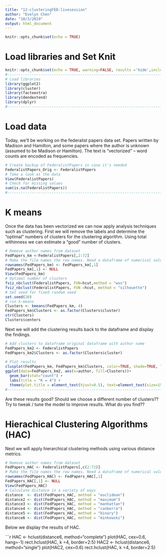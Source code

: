 ```yaml
---
title: "12-clusteringFED-livesession"
author: "Evelyn Chen"
date: "10/3/2019"
output: html_document
---
```


```r
knitr::opts_chunk$set(echo = TRUE)
```

# Load libraries and Set Knit

```r
knitr::opts_chunk$set(echo = TRUE, warning=FALSE, results ='hide',include=TRUE,messages=FALSE)
#---------------------------------------------------------------------------------------------------------------------------------------------------------------
# Load libraries
library(ggplot2)
library(cluster)
library(factoextra)
library(dendextend)
library(dplyr)
#---------------------------------------------------------------------------------------------------------------------------------------------------------------
```
# Load data

Today, we'll be working on the federalist papers data set. Papers written by Madison and Hamilton, and some papers where the author is unknown (assumed to be Madison or Hamilton). The text is "vectorized" -- word counts are encoded as frequencies. 

```r

# Create backup of FederalistPapers in case it's needed
FederalistPapers_Orig <- FederalistPapers
# Take a look at the data
View(FederalistPapers)
# Check for missing values
sum(is.na(FederalistPapers))
#---------------------------------------------------------------------------------------------------------------------------------------------------------------
```

# K means
Once the data has been vectorized we can now apply analysis techniques such as clustering. First we will remove the labels and determine the "optimal" numbers of clusters for the clustering algorithm. Using total withinness we can estimate a "good" number of clusters. 

```r
# Remove author names from dataset
FedPapers_km <-FederalistPapers[,2:72]
# Make the file names the row names. Need a dataframe of numerical values for k-means
rownames(FedPapers_km) <- FedPapers_km[,1]
FedPapers_km[,1] <- NULL
View(FedPapers_km)
# Optimal number of clusters
fviz_nbclust(FederalistPapers, FUN=hcut,method = "wss")
fviz_nbclust(FederalistPapers, FUN =hcut, method = "silhouette")
# Set seed for fixed random seed
set.seed(20)
# run k-means
Clusters <- kmeans(FedPapers_km, 4)
FedPapers_km$Clusters <- as.factor(Clusters$cluster)
str(Clusters)
Clusters$centers
```

Next we will add the clustering results back to the dataframe and display the findings. 


```r
# Add clusters to dataframe original dataframe with author name
FedPapers_km2 <- FederalistPapers
FedPapers_km2$Clusters <- as.factor(Clusters$cluster)
                                      
# Plot results
clusplot(FedPapers_km, FedPapers_km$Clusters, color=TRUE, shade=TRUE, labels=0, lines=0)
ggplot(data=FedPapers_km2, aes(x=author, fill=Clusters))+
  geom_bar(stat="count") +
  labs(title = "K = 4") +
  theme(plot.title = element_text(hjust=0.5), text=element_text(size=15))
#---------------------------------------------------------------------------------------------------------------------------------------------------------------
```

Are these results good? Should we choose a different number of clusters?? Try to tweak / tune the model to improve results. What do you find??

# Hierachical Clustering Algorithms (HAC)

Next we will apply hierarchical clustering methods using various distance metrics. 

```r
# Remove author names from dataset
FedPapers_HAC <- FederalistPapers[,c(2:72)]
# Make the file names the row names. Need a dataframe of numerical values for HAC
rownames(FedPapers_HAC) <- FedPapers_HAC[,1]
FedPapers_HAC[,1] <- NULL
View(FedPapers_HAC)
# Calculate distance in a variety of ways
distance  <- dist(FedPapers_HAC, method = "euclidean")
distance2 <- dist(FedPapers_HAC, method = "maximum")
distance3 <- dist(FedPapers_HAC, method = "manhattan")
distance4 <- dist(FedPapers_HAC, method = "canberra")
distance5 <- dist(FedPapers_HAC, method = "binary")
distance6 <- dist(FedPapers_HAC, method = "minkowski")
```

Below we display the results of HAC.

```r
HAC <- hclust(distance6, method="complete")
plot(HAC, cex=0.6, hang=-1)
rect.hclust(HAC, k =4, border=2:5)
HAC2 <- hclust(distance6, method="single")
plot(HAC2, cex=0.6)
rect.hclust(HAC, k =4, border=2:5)